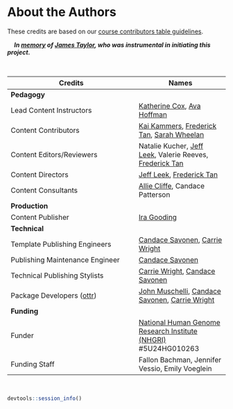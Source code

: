 # About the Authors {-#about}

These credits are based on our [course contributors table guidelines](https://github.com/jhudsl/DaSL_Course_Template_Bookdown/wiki/How-to-give-credits).

&nbsp;
&nbsp;
***In [memory](https://galaxyproject.org/jxtx/) of [James Taylor](https://genomebiology.biomedcentral.com/articles/10.1186/s13059-020-02016-0), who was instrumental in initiating this project.***

&nbsp;

|Credits|Names|
|-------|-----|
|**Pedagogy**||
| Lead Content Instructors | [Katherine Cox], [Ava Hoffman] |
| Content Contributors | [Kai Kammers], [Frederick Tan], [Sarah Wheelan] |
| Content Editors/Reviewers | Natalie Kucher, [Jeff Leek], Valerie Reeves, [Frederick Tan] |
| Content Directors | [Jeff Leek], [Frederick Tan] |
| Content Consultants | [Allie Cliffe], Candace Patterson |
|**Production**||
| Content Publisher | [Ira Gooding] |
|**Technical**||
| Template Publishing Engineers | [Candace Savonen], [Carrie Wright] |
| Publishing Maintenance Engineer | [Candace Savonen] |
| Technical Publishing Stylists | [Carrie Wright], [Candace Savonen] |
| Package Developers ([ottr]) | [John Muschelli], [Candace Savonen], [Carrie Wright] |
|**Funding**||
| Funder | [National Human Genome Research Institute (NHGRI)] #5U24HG010263 |
| Funding Staff | Fallon Bachman, Jennifer Vessio, Emily Voeglein |

&nbsp;

```r
devtools::session_info()
```

<!-- Links to author information -->

[Allie Cliffe]: https://www.linkedin.com/in/allie-cliffe/
[Katherine Cox]: https://publichealth.jhu.edu/faculty/4170/katherine-cox
[Ira Gooding]: https://publichealth.jhu.edu/faculty/4130/ira-gooding
[Ava Hoffman]: https://www.avahoffman.com/
[Kai Kammers]: https://www.hopkinsmedicine.org/profiles/details/kai-kammers
[ottr]: https://github.com/jhudsl/ottr
[Jeff Leek]: https://jtleek.com/
[John Muschelli]: https://johnmuschelli.com/
[National Human Genome Research Institute (NHGRI)]: https://www.genome.gov/
[Candace Savonen]: https://www.cansavvy.com/
[Frederick Tan]: https://carnegiescience.edu/frederick-tan
[Sarah Wheelan]: https://publichealth.jhu.edu/faculty/1902/sarah-wheelan
[Carrie Wright]: https://carriewright11.github.io/
